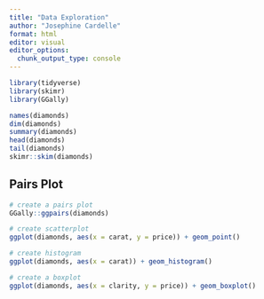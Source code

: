```yaml
---
title: "Data Exploration"
author: "Josephine Cardelle"
format: html
editor: visual
editor_options: 
  chunk_output_type: console
---
```


```r
library(tidyverse)
library(skimr)
library(GGally)        

```

```r
names(diamonds)
dim(diamonds)
summary(diamonds)
head(diamonds)
tail(diamonds)
skimr::skim(diamonds)
```

## Pairs Plot
```r
# create a pairs plot
GGally::ggpairs(diamonds)

# create scatterplot
ggplot(diamonds, aes(x = carat, y = price)) + geom_point()

# create histogram
ggplot(diamonds, aes(x = carat)) + geom_histogram()

# create a boxplot
ggplot(diamonds, aes(x = clarity, y = price)) + geom_boxplot()
```

